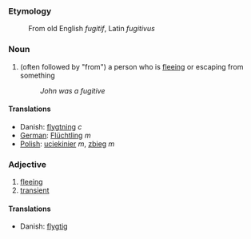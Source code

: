 === Etymology ===
:From old English ''fugitif'', Latin ''fugitivus''

=== Noun ===
#(often followed by "from") a person who is [[flee]]ing or escaping from something
#:''John was a fugitive''

====Translations====
*Danish: [[flygtning]] ''c''
*[[German]]: [[Flüchtling]] ''m''
*[[Polish]]: [[uciekinier]] ''m'', [[zbieg]] ''m''

=== Adjective ===
#[[flee]]ing
#[[transient]]

====Translations====
*Danish: [[flygtig]]